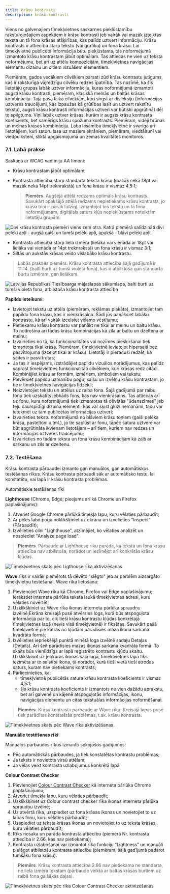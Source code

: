 ```yaml
---
title: Krāsu kontrasti
description: krāsu-kontrasti
---
```


Viens no galvenajiem tīmekļvietnes saskarnes piekļūstamību raksturojošajiem aspektiem ir krāsu kontrasti jeb vairāk vai mazāk izteiktas teksta un tā fona krāsas atšķirības, kas palīdz uztvert informāciju. Krāsu kontrasts ir attiecība starp tekstu (vai grafiku) un fona krāsu. Lai tīmekļvietnē publicētā informācija būtu piekļūstama, tās noformējumā izmantoto krāsu kontrastam jābūt optimālam. Tas attiecas ne vien uz teksta noformējumu, bet arī uz attēlu kompozīcijām, tīmekļvietnes navigācijas elementu dizainu un citiem vizuāliem elementiem.

Piemēram, gados vecākiem cilvēkiem parasti zūd krāsu kontrastu jutīgums, kas ir raksturīga vājredzīgu cilvēku redzes īpatnība. Tas nozīmē, ka šīs lietotāju grupas labāk uztver informāciju, kuras noformējumā izmantoti augsti krāsu kontrasti, piemēram, klasiskā melnās un baltās krāsas kombinācija. Tajā pašā laikā cilvēkiem, kuri sirgst ar disleksiju (informācijas uztveres traucējumi, kas izpaužas kā grūtības lasīt un uztvert rakstītu tekstu), augsti krāsu kontrasti informācijas uztveri var būtiski apgrūtināt dēļ to spilgtuma. Viņi labāk uztver krāsas, kurām ir augsts krāsu kontrasta koeficients, bet samērīgs krāsu spožuma kontrasts. Piemēram, vidēji brūnas un melnas krāsas kombināciju. Laba lasāmība tīmekļvietnē ir svarīga arī lietotājiem, kuri saturu lasa uz maziem ekrāniem, piemēram, viedtālrunī vai viedpulkstenī, sliktā apgaismojumā un zemas kvalitātes monitoros.

### **7.1. Labā prakse**

Saskaņā ar WCAG vadlīniju AA līmeni:

- Krāsu kontrastam jābūt optimālam;
- Kontrasta attiecība starp standarta teksta krāsu (mazāk nekā 18pt vai mazāk nekā 14pt treknrakstā) un fona krāsu ir vismaz 4,5:1;

  > **Piemērs**. Augšējā attēlā redzams optimāls krāsu kontrasts. Savukārt apakšējā attēlā redzams nepietiekams krāsu kontrasts, jo krāsu toņi ir pārāk līdzīgi. Izmantojot tos teksta un tā fona noformējumam, digitālais saturs kļūs nepiekļūstams noteiktām lietotāju grupām.

![Divi krāsu kontrasta piemēri viens zem otra. Katrā piemērā salīdzināti divi pelēki apļi - augšā gaiši un tumši pelēki apļi, apakšā - blāvi pelēki apļi.](../../../assets/images/2023/Krasu_kontrasts_1.png)

- Kontrasta attiecība starp liela izmēra (lielāka vai vienāda ar 18pt vai lielāka vai vienāda ar 14pt treknrakstā) un fona krāsu ir vismaz 3:1;
- Siltās un aukstās krāsas veido vislabāko krāsu kontrastu.

> Labās prakses piemērs. Krāsu kontrasta attiecība šajā gadījumā ir 11:14. (balti burti uz tumši violeta fona), kas ir atbilstoša gan standarta burtu izmēram, gan lielākam.

![Latvijas Republikas Tiesībsarga mājaslapas sākumlapa, balti burti uz tumši violeta fona, atbilstoša krāsu kontrasta attiecība](../../../assets/images/2023/Krasu_kontrasts_2.png)

**Papildu ieteikumi**:

- Izvietojot tekstu uz attēla (piemēram, reklāmas plakāta), izmantojiet tam papildu fona krāsu, kas ir vienkrāsaina. Šādi jūs panāksiet labāku kontrastu, kā arī vairāk izcelsiet vēlamo vēstījumu;
- Pietiekamu krāsu kontrastu var panākt ne tikai ar melnu un baltu krāsu. To nodrošina arī tādas krāsu kombinācijas kā zila ar baltu un dzeltena ar melnu;
- Izvairieties no tā, ka funkcionalitātes vai nozīmes piešķiršanai tiek izmantota tikai krāsa. Piemēram, tīmekļvietnē ievietojot hipersaiti bez pasvītrojuma (izceļot tikai ar krāsu). Lietotāji ir pieraduši redzēt, ka saites ir pasvītrotas;
- Ja tas ir iespējams, izstrādājiet papildu vizuālos norādījumus, kas palīdz saprast tīmekļvietnes funkcionalitāti cilvēkiem, kuri krāsas redz citādi. Kombinējiet krāsu ar formām, izmēriem, simboliem vai tekstu;
- Pievērsiet papildu uzmanību pogu, saišu un izvēlņu krāsu kontrastam, jo tie ir tīmekļvietnes navigācijas līdzekļi;
- Neizvietojiet tekstu un attēlus uz raiba fona. Šajā gadījumā par raibu fonu tiek uzskatīts jebkāds fons, kas nav vienkrāsains. Tas attiecas arī uz fonu, kura noformējumā tiek izmantotas tā dēvētās "ūdenszīmes" jeb teju caurspīdīgi dizaina elementi, kas var šķist gluži nemanāmi, taču var ietekmēt uz tām publicētās informācijas uztveri;
- Izvairieties tekstu noformējumā no blāviem krāsu toņiem (gaiši pelēka krāsa, pasteļtoņi u.tml.), jo tie saplūst ar fonu, tāpēc satura uztvere var būt apgrūtināta ikvienam lietotājam – arī tiem, kuriem nav redzes un informācijas uztveres traucējumu;
- Izvairieties no tādām teksta un fona krāsu kombinācijām kā zaļš ar sarkanu un zils ar dzeltenu.

### **7.2. Testēšana**

Krāsu kontrasta pārbaudei izmanto gan manuālos, gan automātiskos testēšanas rīkus. Krāsu kontrasta pārbaudi sāk ar automātisko testu, lai konstatētu, vai lapā ir krāsu kontrasta problēmas.

Automātiskie testēšanas rīki

**Lighthouse** (Chrome, Edge; pieejams arī kā Chrome un Firefox paplašinājums):

1. Atveriet Google Chrome pārlūkā tīmekļa lapu, kuru vēlaties pārbaudīt;
2. Ar peles labo pogu noklikšķiniet uz ekrāna un izvēlieties "Inspect" (Pārbaudīt);
3. Izvēlieties cilni "Lighthouse", atzīmējiet, ko vēlaties analizēt un nospiediet "Analyze page load".

> **Piemērs**. Pārbaude ar Lighthouse rīku parāda, ka teksta un fona krāsu attiecība nav atbilstoša, norādot un iezīmējot arī konkrētās krāsu kļūdas.

![Tīmekļvietnes skats pēc Ligthouse rīka aktivizēšanas](../../../assets/images/2023/Krasu_kontrasts_3.png)

**Wave**
rīks ir vairāk piemērots tā dēvēto "slēgto" jeb ar parolēm aizsargāto tīmekļvietņu testēšanai.
Wave rīka lietošana:

1. Pievienojiet Wave rīku kā Chrome, Firefox vai Edge paplašinājumu;
   Ierakstiet interneta pārlūka teksta laukā tīmekļvietnes adresi, kuru vēlaties novērtēt;
2. Uzklikšķiniet uz Wave rīka ikonas interneta pārlūka spraudņu izvēlnē;Ekrāna kreisajā pusē atvērsies logs, kurā būs atspoguļota informācija par to, cik tieši krāsu kontrastu kļūdas konkrētajā tīmekļvietnes lapā (nevis visā tīmekļvietnē) ir fiksētas. Savukārt pašā tīmekļvietnē pie katras no kļūdām parādīsies maza ikona sarkana kvadrāta formā;
3. Izvēlieties iepriekšējā punktā minētā loga izvēlnē sadaļu Detaļas (Details). Arī šeit parādīsies mazas ikonas sarkana kvadrāta formā. To skaits būs vienlīdzīgs ar lapā reģistrēto kontrastu kļūdu skaitu. Uzklikšķinot uz jebkuras ikonas šajā logā, tīmekļvietnes lapā tiks iezīmēta ar to saistītā ikona, tā norādot, kurā tieši vietā tieši atrodas saturs, kuram nav pietiekams kontrasts;
4. Pārliecinieties, ka:
   - tīmekļvietnē publicētās satura krāsu kontrasta koeficients ir vismaz 4,5:1;
   - šis krāsu kontrasta koeficients ir izmantots ne vien dažādu aprakstu, bet arī galvenē un kājenē atspoguļotās informācijas, ikonu, navigācijas elementu un citas tekstuālas informācijas noformēšanai.

> **Piemērs**. Krāsu kontrasta pārbaude ar Wave rīku. Kreisajā lapas pusē tiek parādītas konstatētās problēmas, t.sk. krāsu kontrasta.

![Tīmekļvietnes skats pēc Wave rīka aktivizēšanas.](../../../assets/images/2023/Krasu_kontrasts_4.png)

**Manuālie testēšanas rīki**

Manuālos pārbaudes rīkus izmanto sekojošos gadījumos:

- Pēc automātiskās pārbaudes, ja tiek konstatētas kontrastu problēmas;
- Ja teksts ir novietots virsū attēlam;
- Ja vēlas veikt kontrasta uzlabojumus konkrētā lapā

**Colour Contrast Checker**

1. Pievienojiet <a href="https://chrome.google.com/webstore/detail/colour-contrast-checker/nmmjeclfkgjdomacpcflgdkgpphpmnfe" target="_blank">Colour Contrast Checker</a> kā interneta pārlūka Chrome paplašinājumu;
2. Atveriet tīmekļa lapu, kuru vēlaties pārbaudīt;
3. Uzklikšķiniet uz Colour contrast checker rīka ikonas interneta pārlūka spraudņu izvēlnē;
4. Uz atvērtā rīka, uzspiediet uz fona krāsas ikonas un novietojiet to uz lapas fonu, kuru vēlaties pārbaudīt;
5. Uzspiediet uz teksta krāsas ikonas un novietojiet to uz teksta krāsas, kuru vēlaties pārbaudīt;
6. Rīks nosaka un parāda kontrasta attiecību (piemērā Nr. kontrasta attiecība ir 2.66, kas nav pietiekama);
7. Kontrasta uzlabošanai var izmantot rīka funkciju “Lightness” un manuāli pielāgot atbilstošu kontrasta attiecību (piemēram, šajā gadījumā padarot tumšāku fona krāsu).

> **Piemērs**. Krāsu kontrasta attiecība 2.66 nav pietiekama ne standarta, ne liela izmēra tekstam (pārbaude veikta ar baltas krāsas burtiem uz raibā fona gaišākās daļas).

![Tīmekļvietnes skats pēc rīka Colour Contrast Checker aktivizēšanas](../../../assets/images/2023/Krasu_kontrasts_5.png)
